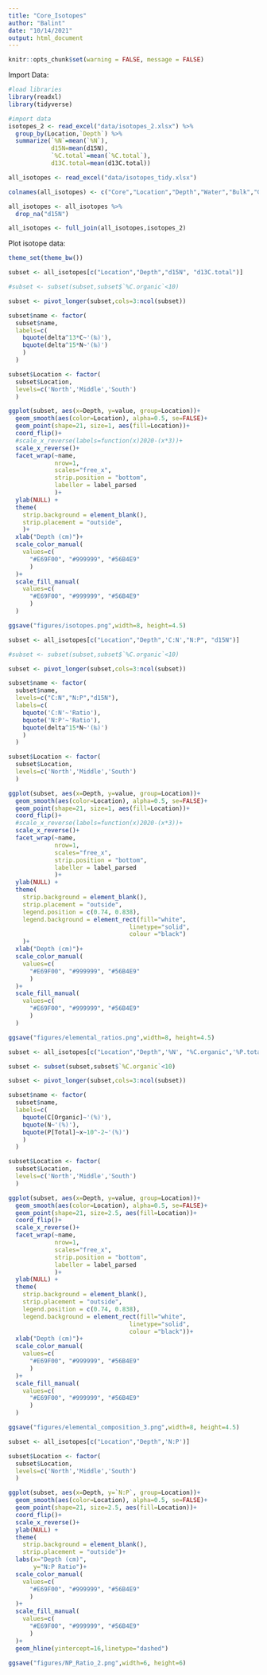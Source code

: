 ```yaml
---
title: "Core_Isotopes"
author: "Balint"
date: "10/14/2021"
output: html_document
---
```


```r
knitr::opts_chunk$set(warning = FALSE, message = FALSE)
```

Import Data:

```r
#load libraries
library(readxl)
library(tidyverse)

#import data
isotopes_2 <- read_excel("data/isotopes_2.xlsx") %>%
  group_by(Location,`Depth`) %>%
  summarize(`%N`=mean(`%N`),
            d15N=mean(d15N),
            `%C.total`=mean(`%C.total`),
            d13C.total=mean(d13C.total))

all_isotopes <- read_excel("data/isotopes_tidy.xlsx")

colnames(all_isotopes) <- c("Core","Location","Depth","Water","Bulk","Grainsize","d15N","%N","d13C.total","d13C.inorg","%C.total","%C.organic","%C.inorg","% inorg","C:N", '%P.total','N:P')

all_isotopes <- all_isotopes %>%
  drop_na("d15N")

all_isotopes <- full_join(all_isotopes,isotopes_2)

```

Plot isotope data:

```r
theme_set(theme_bw())

subset <- all_isotopes[c("Location","Depth","d15N", "d13C.total")]

#subset <- subset(subset,subset$`%C.organic`<10)

subset <- pivot_longer(subset,cols=3:ncol(subset))

subset$name <- factor(
  subset$name,
  labels=c(
    bquote(delta^13*C~'(‰)'),
    bquote(delta^15*N~'(‰)')
    )
  )

subset$Location <- factor(
  subset$Location,
  levels=c('North','Middle','South')
  )

ggplot(subset, aes(x=Depth, y=value, group=Location))+
  geom_smooth(aes(color=Location), alpha=0.5, se=FALSE)+
  geom_point(shape=21, size=1, aes(fill=Location))+
  coord_flip()+
  #scale_x_reverse(labels=function(x)2020-(x*3))+
  scale_x_reverse()+
  facet_wrap(~name,
             nrow=1,
             scales="free_x",
             strip.position = "bottom",
             labeller = label_parsed
             )+
  ylab(NULL) +
  theme(
    strip.background = element_blank(),
    strip.placement = "outside",
    )+
  xlab("Depth (cm)")+
  scale_color_manual(
    values=c(
      "#E69F00", "#999999", "#56B4E9"
      )
  )+
  scale_fill_manual(
    values=c(
      "#E69F00", "#999999", "#56B4E9"
      )
  )

ggsave("figures/isotopes.png",width=8, height=4.5)

```

```r

subset <- all_isotopes[c("Location","Depth",'C:N',"N:P", "d15N")]

#subset <- subset(subset,subset$`%C.organic`<10)

subset <- pivot_longer(subset,cols=3:ncol(subset))

subset$name <- factor(
  subset$name,
  levels=c("C:N","N:P","d15N"),
  labels=c(
    bquote('C:N'~'Ratio'),
    bquote('N:P'~'Ratio'),
    bquote(delta^15*N~'(‰)')
    )
  )

subset$Location <- factor(
  subset$Location,
  levels=c('North','Middle','South')
  )

ggplot(subset, aes(x=Depth, y=value, group=Location))+
  geom_smooth(aes(color=Location), alpha=0.5, se=FALSE)+
  geom_point(shape=21, size=1, aes(fill=Location))+
  coord_flip()+
  #scale_x_reverse(labels=function(x)2020-(x*3))+
  scale_x_reverse()+
  facet_wrap(~name,
             nrow=1,
             scales="free_x",
             strip.position = "bottom",
             labeller = label_parsed
             )+
  ylab(NULL) +
  theme(
    strip.background = element_blank(),
    strip.placement = "outside",
    legend.position = c(0.74, 0.838),
    legend.background = element_rect(fill="white",
                                  linetype="solid", 
                                  colour ="black")
    )+
  xlab("Depth (cm)")+
  scale_color_manual(
    values=c(
      "#E69F00", "#999999", "#56B4E9"
      )
  )+
  scale_fill_manual(
    values=c(
      "#E69F00", "#999999", "#56B4E9"
      )
  )

ggsave("figures/elemental_ratios.png",width=8, height=4.5)

```


```r

subset <- all_isotopes[c("Location","Depth",'%N', "%C.organic",'%P.total')]

subset <- subset(subset,subset$`%C.organic`<10)

subset <- pivot_longer(subset,cols=3:ncol(subset))

subset$name <- factor(
  subset$name,
  labels=c(
    bquote(C[Organic]~'(%)'),
    bquote(N~'(%)'),
    bquote(P[Total]~x~10^-2~'(%)')
    )
  )

subset$Location <- factor(
  subset$Location,
  levels=c('North','Middle','South')
  )

ggplot(subset, aes(x=Depth, y=value, group=Location))+
  geom_smooth(aes(color=Location), alpha=0.5, se=FALSE)+
  geom_point(shape=21, size=2.5, aes(fill=Location))+
  coord_flip()+
  scale_x_reverse()+
  facet_wrap(~name,
             nrow=1,
             scales="free_x",
             strip.position = "bottom",
             labeller = label_parsed
             )+
  ylab(NULL) +
  theme(
    strip.background = element_blank(),
    strip.placement = "outside",
    legend.position = c(0.74, 0.838),
    legend.background = element_rect(fill="white",
                                  linetype="solid", 
                                  colour ="black"))+
  xlab("Depth (cm)")+
  scale_color_manual(
    values=c(
      "#E69F00", "#999999", "#56B4E9"
      )
  )+
  scale_fill_manual(
    values=c(
      "#E69F00", "#999999", "#56B4E9"
      )
  )

ggsave("figures/elemental_composition_3.png",width=8, height=4.5)

```


```R

subset <- all_isotopes[c("Location","Depth",'N:P')]

subset$Location <- factor(
  subset$Location,
  levels=c('North','Middle','South')
  )

ggplot(subset, aes(x=Depth, y=`N:P`, group=Location))+
  geom_smooth(aes(color=Location), alpha=0.5, se=FALSE)+
  geom_point(shape=21, size=2.5, aes(fill=Location))+
  coord_flip()+
  scale_x_reverse()+
  ylab(NULL) +
  theme(
    strip.background = element_blank(),
    strip.placement = "outside")+
  labs(x="Depth (cm)",
       y="N:P Ratio")+
  scale_color_manual(
    values=c(
      "#E69F00", "#999999", "#56B4E9"
      )
  )+
  scale_fill_manual(
    values=c(
      "#E69F00", "#999999", "#56B4E9"
      )
  )+
  geom_hline(yintercept=16,linetype="dashed")

ggsave("figures/NP_Ratio_2.png",width=6, height=6)


```